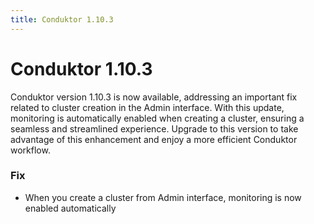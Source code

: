 ```yaml
---
title: Conduktor 1.10.3 
---
```


# Conduktor 1.10.3 

Conduktor version 1.10.3 is now available, addressing an important fix related to cluster creation in the Admin interface. With this update, monitoring is automatically enabled when creating a cluster, ensuring a seamless and streamlined experience. Upgrade to this version to take advantage of this enhancement and enjoy a more efficient Conduktor workflow.

### Fix

- When you create a cluster from Admin interface, monitoring is now enabled automatically
